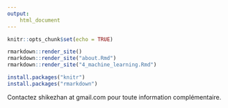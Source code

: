```yaml
---
output:
    html_document
---
```


```r
knitr::opts_chunk$set(echo = TRUE)
```

```r
rmarkdown::render_site()
rmarkdown::render_site("about.Rmd")
rmarkdown::render_site("4_machine_learning.Rmd")

install.packages("knitr")
install.packages("rmarkdown")
```

Contactez shikezhan at gmail.com pour toute information complémentaire.